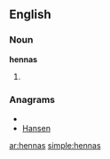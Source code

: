 ==English==

===Noun===
'''hennas'''

# {{plural of|[[henna]]}}

===Anagrams===
* {{alphagram|aehnns}}
* [[Hansen#English|Hansen]]

[[ar:hennas]]
[[simple:hennas]]